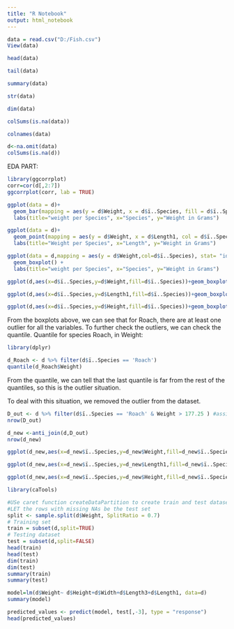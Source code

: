 ---
title: "R Notebook"
output: html_notebook
---

```{r}
data = read.csv("D:/Fish.csv")
View(data)
```

```{r}
head(data)
```

```{r}
tail(data)
```

```{r}
summary(data)
```

```{r}
str(data)
```

```{r}
dim(data)
```

```{r}
colSums(is.na(data))
```

```{r}
colnames(data)
```

```{r}
d<-na.omit(data)
colSums(is.na(d))
```


EDA PART:

```{r}
library(ggcorrplot)
corr=cor(d[,2:7])
ggcorrplot(corr, lab = TRUE)
```

```{r}
ggplot(data = d)+
  geom_bar(mapping = aes(y = d$Weight, x = d$ï..Species, fill = d$ï..Species), stat= "identity") +
  labs(title="weight per Species", x="Species", y="Weight in Grams")
```

```{r}
ggplot(data = d)+
  geom_point(mapping = aes(y = d$Weight, x = d$Length1, col = d$ï..Species), stat= "identity") +
  labs(title="Weight per Species", x="Length", y="Weight in Grams")
```

```{r}
ggplot(data = d,mapping = aes(y = d$Weight,col=d$ï..Species), stat= "identity")+
  geom_boxplot() +
  labs(title="weight per Species", x="Species", y="Weight in Grams")
```

```{r}
ggplot(d,aes(x=d$ï..Species,y=d$Weight,fill=d$ï..Species))+geom_boxplot()
```

```{r}
ggplot(d,aes(x=d$ï..Species,y=d$Length1,fill=d$ï..Species))+geom_boxplot()
```

```{r}
ggplot(d,aes(x=d$ï..Species,y=d$Height,fill=d$ï..Species))+geom_boxplot()
```

From the boxplots above, we can see that for Roach, there are at least one outlier for all the variables.
To further check the outliers, we can check the quantile.
Quantile for species Roach, in Weight:

```{r}
library(dplyr)
```

```{r}
d_Roach <- d %>% filter(d$ï..Species == 'Roach')
quantile(d_Roach$Weight)

```

From the quantile, we can tell that the last quantile is far from the rest of the quantiles, so this is the outlier situation.

To deal with this situation, we removed the outlier from the dataset.

```{r}
D_out <- d %>% filter(d$ï..Species == 'Roach' & Weight > 177.25 ) #assign the outlier data where the Species = 'Roach' and Weight> 177.25
nrow(D_out)
```

```{r}
d_new <-anti_join(d,D_out)
nrow(d_new)
```

```{r}
ggplot(d_new,aes(x=d_new$ï..Species,y=d_new$Weight,fill=d_new$ï..Species))+geom_boxplot()
```

```{r}
ggplot(d_new,aes(x=d_new$ï..Species,y=d_new$Length1,fill=d_new$ï..Species))+geom_boxplot()
```

```{r}
ggplot(d_new,aes(x=d_new$ï..Species,y=d_new$Height,fill=d_new$ï..Species))+geom_boxplot()
```






```{r}
library(caTools)
```


```{r}
#USe caret function createDataPartition to create train and test dataset (0.7: 0.3)
#LET the rows with missing NAs be the test set
split <- sample.split(d$Weight, SplitRatio = 0.7)
# Training set
train = subset(d,split=TRUE)
# Testing dataset
test = subset(d,split=FALSE)
head(train)
head(test)
dim(train)
dim(test)
summary(train)
summary(test)
```

```{r}
model=lm(d$Weight~ d$Height+d$Width+d$Length3+d$Length1, data=d)
summary(model)
```

```{r}
predicted_values <- predict(model, test[,-3], type = "response")
head(predicted_values)
```